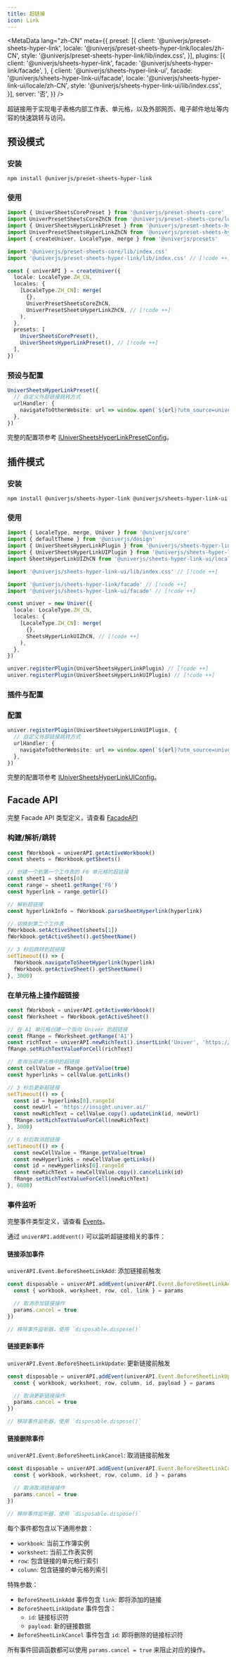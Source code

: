 ```yaml
---
title: 超链接
icon: Link
---
```


<MetaData
  lang="zh-CN"
  meta={{
    preset: [{
      client: '@univerjs/preset-sheets-hyper-link',
      locale: '@univerjs/preset-sheets-hyper-link/locales/zh-CN',
      style: '@univerjs/preset-sheets-hyper-link/lib/index.css',
    }],
    plugins: [{
      client: '@univerjs/sheets-hyper-link',
      facade: '@univerjs/sheets-hyper-link/facade',
    }, {
      client: '@univerjs/sheets-hyper-link-ui',
      facade: '@univerjs/sheets-hyper-link-ui/facade',
      locale: '@univerjs/sheets-hyper-link-ui/locale/zh-CN',
      style: '@univerjs/sheets-hyper-link-ui/lib/index.css',
    }],
    server: '否',
  }}
/>

超链接用于实现电子表格内部工作表、单元格，以及外部网页、电子邮件地址等内容的快速跳转与访问。

## 预设模式

### 安装

```package-install
npm install @univerjs/preset-sheets-hyper-link
```

### 使用

```typescript
import { UniverSheetsCorePreset } from '@univerjs/preset-sheets-core'
import UniverPresetSheetsCoreZhCN from '@univerjs/preset-sheets-core/locales/zh-CN'
import { UniverSheetsHyperLinkPreset } from '@univerjs/preset-sheets-hyper-link' // [!code ++]
import UniverPresetSheetsHyperLinkZhCN from '@univerjs/preset-sheets-hyper-link/locales/zh-CN' // [!code ++]
import { createUniver, LocaleType, merge } from '@univerjs/presets'

import '@univerjs/preset-sheets-core/lib/index.css'
import '@univerjs/preset-sheets-hyper-link/lib/index.css' // [!code ++]

const { univerAPI } = createUniver({
  locale: LocaleType.ZH_CN,
  locales: {
    [LocaleType.ZH_CN]: merge(
      {},
      UniverPresetSheetsCoreZhCN,
      UniverPresetSheetsHyperLinkZhCN, // [!code ++]
    ),
  },
  presets: [
    UniverSheetsCorePreset(),
    UniverSheetsHyperLinkPreset(), // [!code ++]
  ],
})
```

### 预设与配置

```typescript
UniverSheetsHyperLinkPreset({
  // 自定义外部链接跳转方式
  urlHandler: {
    navigateToOtherWebsite: url => window.open(`${url}?utm_source=univer`, '_blank'),
  },
})
```

完整的配置项参考 [IUniverSheetsHyperLinkPresetConfig](https://github.com/dream-num/univer-presets/blob/dev/packages/preset-sheets-hyper-link/src/umd.ts#L14)。

## 插件模式

### 安装

```package-install
npm install @univerjs/sheets-hyper-link @univerjs/sheets-hyper-link-ui
```

### 使用

```typescript
import { LocaleType, merge, Univer } from '@univerjs/core'
import { defaultTheme } from '@univerjs/design'
import { UniverSheetsHyperLinkPlugin } from '@univerjs/sheets-hyper-link' // [!code ++]
import { UniverSheetsHyperLinkUIPlugin } from '@univerjs/sheets-hyper-link-ui' // [!code ++]
import SheetsHyperLinkUIZhCN from '@univerjs/sheets-hyper-link-ui/locale/zh-CN' // [!code ++]

import '@univerjs/sheets-hyper-link-ui/lib/index.css' // [!code ++]

import '@univerjs/sheets-hyper-link/facade' // [!code ++]
import '@univerjs/sheets-hyper-link-ui/facade' // [!code ++]

const univer = new Univer({
  locale: LocaleType.ZH_CN,
  locales: {
    [LocaleType.ZH_CN]: merge(
      {},
      SheetsHyperLinkUIZhCN, // [!code ++]
    ),
  },
})

univer.registerPlugin(UniverSheetsHyperLinkPlugin) // [!code ++]
univer.registerPlugin(UniverSheetsHyperLinkUIPlugin) // [!code ++]
```

### 插件与配置

### 配置

```typescript
univer.registerPlugin(UniverSheetsHyperLinkUIPlugin, {
  // 自定义外部链接跳转方式
  urlHandler: {
    navigateToOtherWebsite: url => window.open(`${url}?utm_source=univer`, '_blank'),
  },
})
```

完整的配置项参考 [IUniverSheetsHyperLinkUIConfig](https://github.com/dream-num/univer/blob/dev/packages/sheets-hyper-link-ui/src/controllers/config.schema.ts#L26)。

## Facade API

完整 Facade API 类型定义，请查看 [FacadeAPI](https://reference.univer.ai/zh-CN)

### 构建/解析/跳转

```typescript
const fWorkbook = univerAPI.getActiveWorkbook()
const sheets = fWorkbook.getSheets()

// 创建一个到第一个工作表的 F6 单元格的超链接
const sheet1 = sheets[0]
const range = sheet1.getRange('F6')
const hyperlink = range.getUrl()

// 解析超链接
const hyperlinkInfo = fWorkbook.parseSheetHyperlink(hyperlink)

// 切换到第二个工作表
fWorkbook.setActiveSheet(sheets[1])
fWorkbook.getActiveSheet().getSheetName()

// 3 秒后跳转到超链接
setTimeout(() => {
  fWorkbook.navigateToSheetHyperlink(hyperlink)
  fWorkbook.getActiveSheet().getSheetName()
}, 3000)
```

### 在单元格上操作超链接

```typescript
const fWorkbook = univerAPI.getActiveWorkbook()
const fWorksheet = fWorkbook.getActiveSheet()

// 在 A1 单元格创建一个指向 Univer 的超链接
const fRange = fWorksheet.getRange('A1')
const richText = univerAPI.newRichText().insertLink('Univer', 'https://univer.ai/')
fRange.setRichTextValueForCell(richText)

// 查询当前单元格中的超链接
const cellValue = fRange.getValue(true)
const hyperlinks = cellValue.getLinks()

// 3 秒后更新超链接
setTimeout(() => {
  const id = hyperlinks[0].rangeId
  const newUrl = 'https://insight.univer.ai/'
  const newRichText = cellValue.copy().updateLink(id, newUrl)
  fRange.setRichTextValueForCell(newRichText)
}, 3000)

// 6 秒后取消超链接
setTimeout(() => {
  const newCellValue = fRange.getValue(true)
  const newHyperlinks = newCellValue.getLinks()
  const id = newHyperlinks[0].rangeId
  const newRichText = newCellValue.copy().cancelLink(id)
  fRange.setRichTextValueForCell(newRichText)
}, 6000)
```

### 事件监听

完整事件类型定义，请查看 [Events](https://reference.univer.ai/zh-CN/classes/FEventName)。

通过 `univerAPI.addEvent()` 可以监听超链接相关的事件：

#### 链接添加事件

`univerAPI.Event.BeforeSheetLinkAdd`: 添加链接前触发

```typescript
const disposable = univerAPI.addEvent(univerAPI.Event.BeforeSheetLinkAdd, (params) => {
  const { workbook, worksheet, row, col, link } = params

  // 取消添加链接操作
  params.cancel = true
})

// 移除事件监听器，使用 `disposable.dispose()`
```

#### 链接更新事件

`univerAPI.Event.BeforeSheetLinkUpdate`: 更新链接前触发

```typescript
const disposable = univerAPI.addEvent(univerAPI.Event.BeforeSheetLinkUpdate, (params) => {
  const { workbook, worksheet, row, column, id, payload } = params

  // 取消更新链接操作
  params.cancel = true
})

// 移除事件监听器，使用 `disposable.dispose()`
```

#### 链接删除事件

`univerAPI.Event.BeforeSheetLinkCancel`: 取消链接前触发

```typescript
const disposable = univerAPI.addEvent(univerAPI.Event.BeforeSheetLinkCancel, (params) => {
  const { workbook, worksheet, row, column, id } = params

  // 取消取消链接操作
  params.cancel = true
})

// 移除事件监听器，使用 `disposable.dispose()`
```

每个事件都包含以下通用参数：
- `workbook`: 当前工作簿实例
- `worksheet`: 当前工作表实例
- `row`: 包含链接的单元格行索引
- `column`: 包含链接的单元格列索引

特殊参数：
- `BeforeSheetLinkAdd` 事件包含 `link`: 即将添加的链接
- `BeforeSheetLinkUpdate` 事件包含：
  - `id`: 链接标识符
  - `payload`: 新的链接数据
- `BeforeSheetLinkCancel` 事件包含 `id`: 即将删除的链接标识符

所有事件回调函数都可以使用 `params.cancel = true` 来阻止对应的操作。
